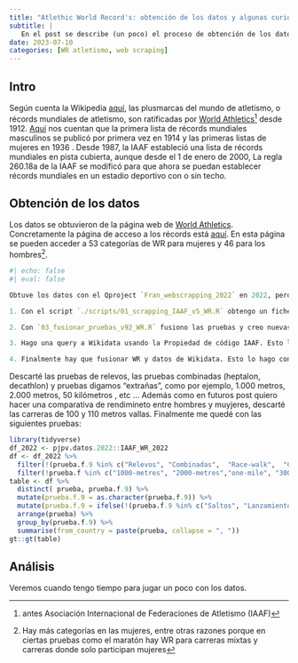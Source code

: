 ```yaml
---
title: "Atlethic World Record's: obtención de los datos y algunas curiosidades"
subtitle: | 
   En el post se describe (un poco) el proceso de obtención de los datos referentes a los récords mundiales de atletismo de la página web de la IAAF. Con los datos obtenidos se presentan algunas curiosidades referentes a los récords mundiales
date: 2023-07-10
categories: [WR atletismo, web scraping]
---
```



## Intro

Según cuenta la Wikipedia [aquí](https://es.wikipedia.org/wiki/Anexo:Plusmarcas_del_mundo_de_atletismo), las plusmarcas del mundo de atletismo, o récords mundiales de atletismo, son ratificadas por [World Athletics](https://worldathletics.org/)^[antes Asociación Internacional de Federaciones de Atletismo (IAAF)] desde 1912. [Aquí](https://es.frwiki.wiki/wiki/Records_du_monde_d%27athl%C3%A9tisme) nos cuentan que la primera lista de récords mundiales masculinos se publicó por primera vez en 1914 y las primeras listas de mujeres en 1936 . Desde 1987, la IAAF estableció una lista de récords mundiales en pista cubierta, aunque desde el 1 de enero de 2000, La regla 260.18a de la IAAF se modificó para que ahora se puedan establecer récords mundiales en un estadio deportivo con o sin techo.



## Obtención de los datos

Los datos se obtuvieron de la página web de [World Athletics](https://worldathletics.org/). Concretamente la página de acceso a los récords está [aquí](https://worldathletics.org/records/by-category/world-records). En esta página se pueden acceder a 53 categorías de WR para mujeres y 46 para los hombres^[Hay más categorías en las mujeres, entre otras razones porque en ciertas pruebas como el maratón hay WR para carreras mixtas y carreras donde solo participan mujeres].


```r
#| echo: false
#| eval: false

Obtuve los datos con el Qproject `Fran_webscrapping_2022` en 2022, pero en julio de 2023 volví a recopilar los datos y tuve que arreglar un poco el script,  así que lo pase todo al Qproject `my_WR_atletismo`. El proceso tiene las siguientes etapas

1. Con el script `./scripts/01_scrapping_IAAF_v5_WR.R` obtengo un fichero para cada prueba-genero

2. Con `03_fusionar_pruebas_v92_WR.R` fusiono las pruebas y creo nuevas variables. Guardo los datos en el fichero `./datos/df_WR_23-07-10.rds`

3. Hago una query a Wikidata usando la Propiedad de código IAAF. Esto lo hago con el script `04_ir_a_wikidata.R` y guardo los datos obtenidos de Wikidata en el fichero `df_IAAF_wikidata_23-07-10_ok.rds`

4. Finalmente hay que fusionar WR y datos de Wikidata. Esto lo hago con `05_fusionar_wikidata_IAAF.R`
```


Descarté las pruebas de relevos, las pruebas combinadas (heptalon, decathlon) y pruebas digamos "extrañas", como por ejemplo, 1.000 metros, 2.000 metros, 50 kilómetros , etc ... Además como en futuros post quiero hacer una comparativa de rendimineto entre hombres y muyjeres, descarté las carreras de 100 y 110 metros vallas. Finalmente me quedé con las siguientes pruebas:



```r
library(tidyverse)
df_2022 <- pjpv.datos.2022::IAAF_WR_2022
df <- df_2022 %>% 
  filter(!(prueba.f.9 %in% c("Relevos", "Combinadas",  "Race-walk",  "Carreras (raras)" ))) %>% 
  filter(!prueba.f %in% c("1000-metres", "2000-metres","one-mile", "3000-metres", "half-marathon", "5-kilometres", "10-kilometres", "50-kilometres" ,"100-kilometres"))
table <- df %>% 
  distinct( prueba, prueba.f.9) %>% 
  mutate(prueba.f.9 = as.character(prueba.f.9)) %>% 
  mutate(prueba.f.9 = ifelse(!(prueba.f.9 %in% c("Saltos", "Lanzamientos")) , "Carreras",  prueba.f.9  )) %>% 
  arrange(prueba) %>% 
  group_by(prueba.f.9) %>% 
  summarise(from_country = paste(prueba, collapse = ", ")) 
gt::gt(table)
```

## Análisis

Veremos cuando tengo tiempo para jugar un poco con los datos. 

